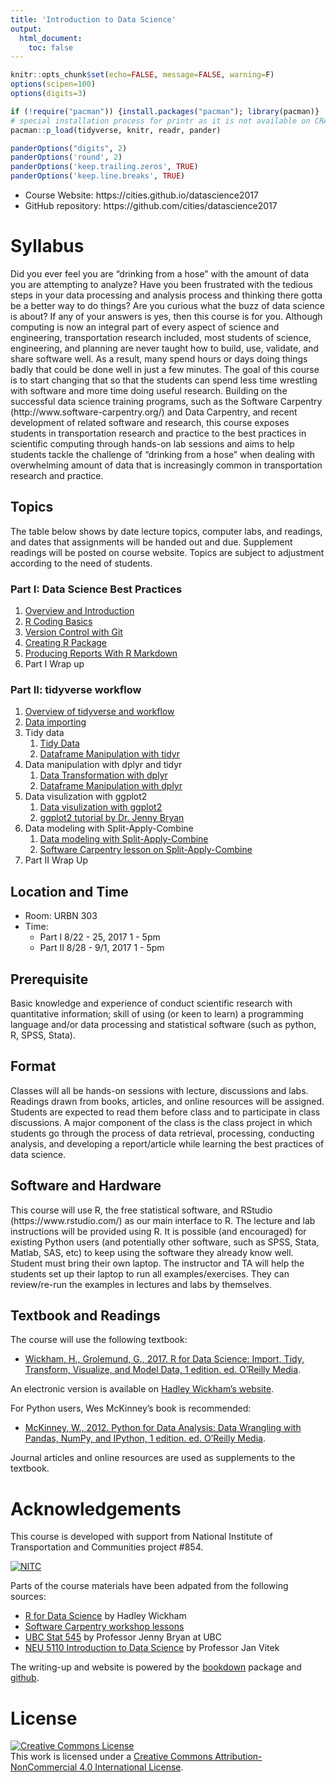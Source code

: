 ```yaml
---
title: 'Introduction to Data Science'
output: 
  html_document:
    toc: false
---
```


```r
knitr::opts_chunk$set(echo=FALSE, message=FALSE, warning=F)
options(scipen=100)
options(digits=3)

if (!require("pacman")) {install.packages("pacman"); library(pacman)}
# special installation process for printr as it is not available on CRAN
pacman::p_load(tidyverse, knitr, readr, pander)

panderOptions("digits", 2)
panderOptions('round', 2)
panderOptions('keep.trailing.zeros', TRUE)
panderOptions('keep.line.breaks', TRUE)
```

- Course Website: https://cities.github.io/datascience2017
- GitHub repository: https://github.com/cities/datascience2017

# Syllabus

Did you ever feel you are “drinking from a hose” with the amount of data you are attempting to analyze? Have you been frustrated with the tedious steps in your data processing and analysis process and thinking there gotta be a better way to do things? Are you curious what the buzz of data science is about? If any of your answers is yes, then this course is for you. Although computing is now an integral part of every aspect of science and engineering, transportation research included, most students of science, engineering, and planning are never taught how to build, use, validate, and share software well. As a result, many spend hours or days doing things badly that could be done well in just a few minutes. The goal of this course is to start changing that so that the students can spend less time wrestling with software and more time doing useful research. Building on the successful data science training programs, such as the Software Carpentry (http://www.software-carpentry.org/) and Data Carpentry, and recent development of related software and research, this course exposes students in transportation research and practice to the best practices in scientific computing through hands-on lab sessions and aims to help students tackle the challenge of "drinking from a hose" when dealing with overwhelming amount of data that is increasingly common in transportation research and practice.

## Topics 

The table below shows by date lecture topics, computer labs, and readings, and dates that assignments will be handed out and due. Supplement readings will be posted on course website. Topics are subject to adjustment according to the need of students.

### Part I: Data Science Best Practices
1. [Overview and Introduction](01-overview.html)
1. [R Coding Basics](02-code.html)
1. [Version Control with Git](03-git.html)
1. [Creating R Package](04-package.html)
1. [Producing Reports With R Markdown](05-rmarkdown.html)
1. Part I Wrap up

### Part II: tidyverse workflow
1. [Overview of tidyverse and workflow](http://r4ds.had.co.nz/introduction.html)
1. [Data importing](http://cities.github.io/datascience/import.html)
1. Tidy data
    1. [Tidy Data](http://cities.github.io/datascience/tidy.html)
    1. [Dataframe Manipulation with tidyr](http://swcarpentry.github.io/r-novice-gapminder/14-tidyr/)
1. Data manipulation with dplyr and tidyr
    1. [Data Transformation with dplyr](http://cities.github.io/datascience/transform-with-dplyr.html)
    1. [Dataframe Manipulation with dplyr](http://swcarpentry.github.io/r-novice-gapminder/13-dplyr/)
1. Data visulization with ggplot2
    1. [Data visulization with ggplot2](http://cities.github.io/datascience/visualize.html)
    1. [ggplot2 tutorial by Dr. Jenny Bryan](https://github.com/jennybc/ggplot2-tutorial/blob/master/ggplot2-tutorial-slides/ggplot2-tutorial-slides.pdf)
1. Data modeling with Split-Apply-Combine
    1. [Data modeling with Split-Apply-Combine](http://cities.github.io/datascience/model-with-split-apply-combine-strategy.html)
    1. [Software Carpentry lesson on Split-Apply-Combine](http://swcarpentry.github.io/r-novice-gapminder/12-plyr/)
1. Part II Wrap Up

## Location and Time
- Room: URBN 303
- Time: 
    - Part I 8/22 - 25, 2017 1 - 5pm
    - Part II 8/28 - 9/1, 2017 1 - 5pm
    
## Prerequisite

Basic knowledge and experience of conduct scientific research with quantitative information; skill of using (or keen to learn) a programming language and/or data processing and statistical software (such as python, R, SPSS, Stata).

## Format

Classes will all be hands-on sessions with lecture, discussions and labs. Readings drawn from books, articles, and online resources will be assigned. Students are expected to read them before class and to participate in class discussions. A major component of the class is the class project in which students go through the process of data retrieval, processing, conducting analysis, and developing a report/article while learning the best practices of data science.

## Software and Hardware

This course will use R, the free statistical software, and RStudio (https://www.rstudio.com/) as our main interface to R. The lecture and lab instructions will be provided using R. It is possible (and encouraged) for existing Python users (and potentially other software, such as SPSS, Stata, Matlab, SAS, etc) to keep using the software they already know well. Student must bring their own laptop. The instructor and TA will help the students set up their laptop to run all examples/exercises. They can review/re-run the examples in lectures and labs by themselves. 

## Textbook and Readings

The course will use the following textbook:

- [Wickham, H., Grolemund, G., 2017. R for Data Science: Import, Tidy, Transform, Visualize, and Model Data, 1 edition. ed. O’Reilly Media](https://www.amazon.com/Data-Science-Transform-Visualize-Model/dp/1491910399).

An electronic version is available on [Hadley Wickham's website](http://r4ds.had.co.nz/).

For Python users, Wes McKinney’s book is recommended:

- [McKinney, W., 2012. Python for Data Analysis: Data Wrangling with Pandas, NumPy, and IPython, 1 edition. ed. O’Reilly Media](https://www.amazon.com/Python-Data-Analysis-Wrangling-IPython/dp/1449319793).

Journal articles and online resources are used as supplements to the textbook.

# Acknowledgements

This course is developed with support from National Institute of Transportation and Communities project #854.

<div style="width:300px">
[![NITC](http://nitc.trec.pdx.edu/sites/default/files/nitc_4c_horiz_tag.jpg)](http://nitc.trec.pdx.edu/)
</div>

Parts of the course materials have been adpated from the following sources:

- [R for Data Science](https://github.com/hadley/r4ds) by Hadley Wickham
- [Software Carpentry workshop lessons](https://software-carpentry.org/lessons/)
- [UBC Stat 545](http://stat545.com) by Professor Jenny Bryan at UBC
- [NEU 5110 Introduction to Data Science](http://janvitek.org/events/NEU/5110/) by Professor Jan Vitek

The writing-up and website is powered by the [bookdown](https://bookdown.org) package and [github](https://www.github.com).

# License

<a rel="license" href="http://creativecommons.org/licenses/by-nc/4.0/"><img alt="Creative Commons License" style="border-width:0" src="https://i.creativecommons.org/l/by-nc/4.0/88x31.png" /></a><br />This work is licensed under a <a rel="license" href="http://creativecommons.org/licenses/by-nc/4.0/">Creative Commons Attribution-NonCommercial 4.0 International License</a>.
